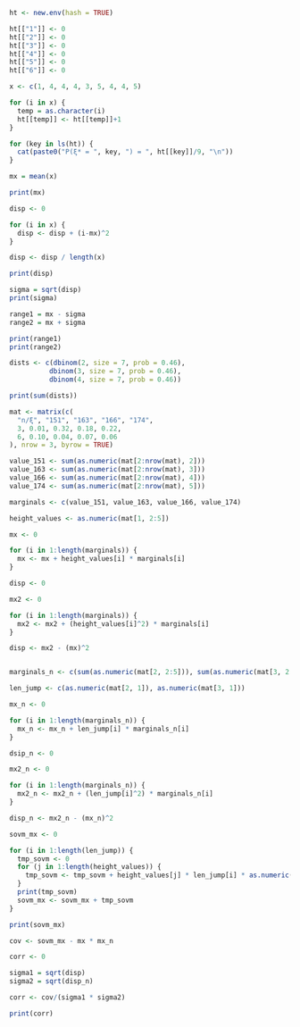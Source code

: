 ```r
ht <- new.env(hash = TRUE)

ht[["1"]] <- 0
ht[["2"]] <- 0
ht[["3"]] <- 0
ht[["4"]] <- 0
ht[["5"]] <- 0
ht[["6"]] <- 0

x <- c(1, 4, 4, 4, 3, 5, 4, 4, 5)

for (i in x) {
  temp = as.character(i)
  ht[[temp]] <- ht[[temp]]+1
}

for (key in ls(ht)) {
  cat(paste0("P(ξ* = ", key, ") = ", ht[[key]]/9, "\n"))
}

mx = mean(x)

print(mx)

disp <- 0

for (i in x) {
  disp <- disp + (i-mx)^2
}

disp <- disp / length(x)

print(disp)

sigma = sqrt(disp)
print(sigma)

range1 = mx - sigma
range2 = mx + sigma

print(range1)
print(range2)
```

```r
dists <- c(dbinom(2, size = 7, prob = 0.46), 
          dbinom(3, size = 7, prob = 0.46), 
          dbinom(4, size = 7, prob = 0.46))

print(sum(dists))
```

```r
mat <- matrix(c(
  "n/ξ", "151", "163", "166", "174",
  3, 0.01, 0.32, 0.18, 0.22,
  6, 0.10, 0.04, 0.07, 0.06
), nrow = 3, byrow = TRUE)

value_151 <- sum(as.numeric(mat[2:nrow(mat), 2]))
value_163 <- sum(as.numeric(mat[2:nrow(mat), 3]))
value_166 <- sum(as.numeric(mat[2:nrow(mat), 4]))
value_174 <- sum(as.numeric(mat[2:nrow(mat), 5]))

marginals <- c(value_151, value_163, value_166, value_174)

height_values <- as.numeric(mat[1, 2:5])

mx <- 0

for (i in 1:length(marginals)) {
  mx <- mx + height_values[i] * marginals[i]
}

disp <- 0

mx2 <- 0

for (i in 1:length(marginals)) {
  mx2 <- mx2 + (height_values[i]^2) * marginals[i]
}

disp <- mx2 - (mx)^2


marginals_n <- c(sum(as.numeric(mat[2, 2:5])), sum(as.numeric(mat[3, 2:5])))

len_jump <- c(as.numeric(mat[2, 1]), as.numeric(mat[3, 1]))

mx_n <- 0 

for (i in 1:length(marginals_n)) {
  mx_n <- mx_n + len_jump[i] * marginals_n[i]
}

dsip_n <- 0

mx2_n <- 0

for (i in 1:length(marginals_n)) {
  mx2_n <- mx2_n + (len_jump[i]^2) * marginals_n[i]
}

disp_n <- mx2_n - (mx_n)^2

sovm_mx <- 0

for (i in 1:length(len_jump)) {
  tmp_sovm <- 0
  for (j in 1:length(height_values)) {
    tmp_sovm <- tmp_sovm + height_values[j] * len_jump[i] * as.numeric(mat[i + 1, j + 1])
  }
  print(tmp_sovm)
  sovm_mx <- sovm_mx + tmp_sovm
}

print(sovm_mx)

cov <- sovm_mx - mx * mx_n

corr <- 0

sigma1 = sqrt(disp)
sigma2 = sqrt(disp_n)

corr <- cov/(sigma1 * sigma2)

print(corr)
```

